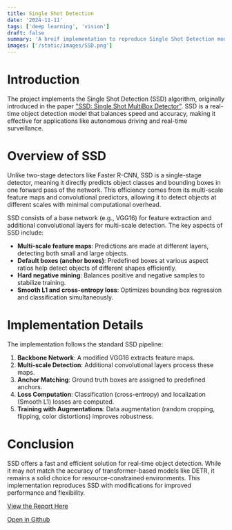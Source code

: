 ```yaml
---
title: Single Shot Detection
date: '2024-11-11'
tags: ['deep learning', 'vision']
draft: false
summary: 'A breif implementation to reproduce Single Shot Detection model'
images: ['/static/images/SSD.png']
---
```


# Introduction

The project implements the Single Shot Detection (SSD) algorithm, originally introduced in the paper ["SSD: Single Shot MultiBox Detector"](https://arxiv.org/abs/1512.02325). SSD is a real-time object detection model that balances speed and accuracy, making it effective for applications like autonomous driving and real-time surveillance.

# Overview of SSD

Unlike two-stage detectors like Faster R-CNN, SSD is a single-stage detector, meaning it directly predicts object classes and bounding boxes in one forward pass of the network. This efficiency comes from its multi-scale feature maps and convolutional predictors, allowing it to detect objects at different scales with minimal computational overhead.

SSD consists of a base network (e.g., VGG16) for feature extraction and additional convolutional layers for multi-scale detection. The key aspects of SSD include:

- **Multi-scale feature maps**: Predictions are made at different layers, detecting both small and large objects.
- **Default boxes (anchor boxes)**: Predefined boxes at various aspect ratios help detect objects of different shapes efficiently.
- **Hard negative mining**: Balances positive and negative samples to stabilize training.
- **Smooth L1 and cross-entropy loss**: Optimizes bounding box regression and classification simultaneously.

# Implementation Details

The implementation follows the standard SSD pipeline:

1. **Backbone Network**: A modified VGG16 extracts feature maps.
2. **Multi-scale Detection**: Additional convolutional layers process these maps.
3. **Anchor Matching**: Ground truth boxes are assigned to predefined anchors.
4. **Loss Computation**: Classification (cross-entropy) and localization (Smooth L1) losses are computed.
5. **Training with Augmentations**: Data augmentation (random cropping, flipping, color distortions) improves robustness.

# Conclusion

SSD offers a fast and efficient solution for real-time object detection. While it may not match the accuracy of transformer-based models like DETR, it remains a solid choice for resource-constrained environments. This implementation reproduces SSD with modifications for improved performance and flexibility.

[View the Report Here](https://kyon317.github.io/SingleShotDetection/pdf-viewer.html)

[Open in Github](https://github.com/kyon317/SingleShotDetection/)
